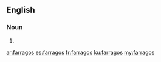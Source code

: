 ==English==

===Noun===
{{head|en|plural}}

# {{plural of|farrago|lang=en}}

[[ar:farragos]]
[[es:farragos]]
[[fr:farragos]]
[[ku:farragos]]
[[my:farragos]]